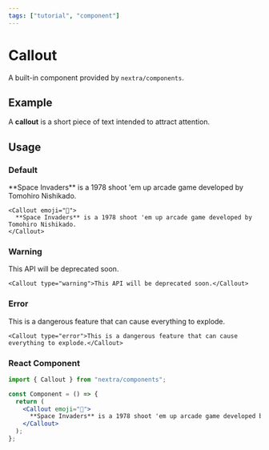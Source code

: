 ```yaml
---
tags: ["tutorial", "component"]
---
```


# Callout

A built-in component provided by `nextra/components`.

## Example


<Callout>A **callout** is a short piece of text intended to attract attention.</Callout>

## Usage

### Default

<Callout emoji="👾">
  **Space Invaders** is a 1978 shoot 'em up arcade game developed by Tomohiro Nishikado.
</Callout>

```mdx
<Callout emoji="👾">
  **Space Invaders** is a 1978 shoot 'em up arcade game developed by Tomohiro Nishikado.
</Callout>
```

### Warning

<Callout type="warning">This API will be deprecated soon.</Callout>

```mdx
<Callout type="warning">This API will be deprecated soon.</Callout>
```

### Error

<Callout type="error">This is a dangerous feature that can cause everything to explode.</Callout>

```mdx
<Callout type="error">This is a dangerous feature that can cause everything to explode.</Callout>
```

### React Component

```jsx filename="callout.jsx"
import { Callout } from "nextra/components";

const Component = () => {
  return (
    <Callout emoji="👾">
      **Space Invaders** is a 1978 shoot 'em up arcade game developed by Tomohiro Nishikado.
    </Callout>
  );
};
```
